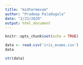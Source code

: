 ```yaml
---
title: "midtermexam"
author: "Pradeep Paladugula"
date: "2/23/2020"
output: html_document
---
```


```r
knitr::opts_chunk$set(echo = TRUE)
```

```r
data <- read.csv('iris_exams.csv')
data
```


```r
str(data)
```
